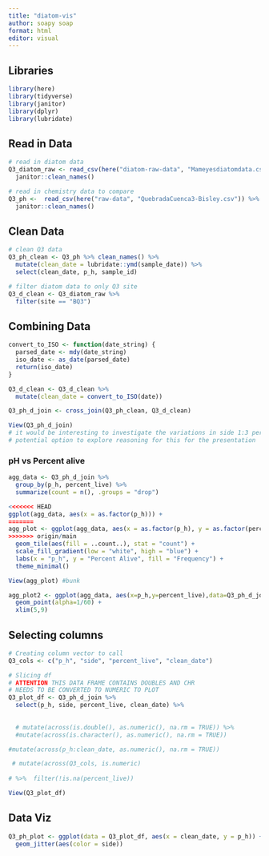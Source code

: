 ```yaml
---
title: "diatom-vis"
author: soapy soap
format: html
editor: visual
---
```


## Libraries

```r
library(here)
library(tidyverse)
library(janitor)
library(dplyr)
library(lubridate)
```

## Read in Data

```r
# read in diatom data
Q3_diatom_raw <- read_csv(here("diatom-raw-data", "Mameyesdiatomdata.csv")) %>% 
  janitor::clean_names()

# read in chemistry data to compare
Q3_ph <-  read_csv(here("raw-data", "QuebradaCuenca3-Bisley.csv")) %>% 
  janitor::clean_names()
```

## Clean Data

```r
# clean Q3 data
Q3_ph_clean <- Q3_ph %>% clean_names() %>% 
  mutate(clean_date = lubridate::ymd(sample_date)) %>% 
  select(clean_date, p_h, sample_id)

# filter diatom data to only Q3 site
Q3_d_clean <- Q3_diatom_raw %>% 
  filter(site == "BQ3")
```

## Combining Data

```r
convert_to_ISO <- function(date_string) {
  parsed_date <- mdy(date_string)
  iso_date <- as_date(parsed_date)
  return(iso_date)
}

Q3_d_clean <- Q3_d_clean %>% 
  mutate(clean_date = convert_to_ISO(date))
```

```r
Q3_ph_d_join <- cross_join(Q3_ph_clean, Q3_d_clean)

View(Q3_ph_d_join)
# it would be interesting to investigate the variations in side 1:3 percent_live as a variable of pH
# potential option to explore reasoning for this for the presentation
```

### pH vs Percent alive

```r
agg_data <- Q3_ph_d_join %>%
  group_by(p_h, percent_live) %>%
  summarize(count = n(), .groups = "drop")
```

```r
<<<<<<< HEAD
ggplot(agg_data, aes(x = as.factor(p_h))) +
=======
agg_plot <- ggplot(agg_data, aes(x = as.factor(p_h), y = as.factor(percent_live))) +
>>>>>>> origin/main
  geom_tile(aes(fill = ..count..), stat = "count") +
  scale_fill_gradient(low = "white", high = "blue") +
  labs(x = "p_h", y = "Percent Alive", fill = "Frequency") +
  theme_minimal()

View(agg_plot) #bunk
```

```r
agg_plot2 <- ggplot(agg_data, aes(x=p_h,y=percent_live),data=Q3_ph_d_join) +
  geom_point(alpha=1/60) +
  xlim(5,9) 
```

## Selecting columns

```r
# Creating column vector to call
Q3_cols <- c("p_h", "side", "percent_live", "clean_date")

# Slicing df
# ATTENTION THIS DATA FRAME CONTAINS DOUBLES AND CHR 
# NEEDS TO BE CONVERTED TO NUMERIC TO PLOT
Q3_plot_df <- Q3_ph_d_join %>% 
  select(p_h, side, percent_live, clean_date) %>%
 
  
  # mutate(across(is.double(), as.numeric(), na.rm = TRUE)) %>% 
  #mutate(across(is.character(), as.numeric(), na.rm = TRUE))

#mutate(across(p_h:clean_date, as.numeric(), na.rm = TRUE))

 # mutate(across(Q3_cols, is.numeric)
  
# %>%  filter(!is.na(percent_live))

View(Q3_plot_df)
```

## Data Viz

```r
Q3_ph_plot <- ggplot(data = Q3_plot_df, aes(x = clean_date, y = p_h)) +
  geom_jitter(aes(color = side))
```
